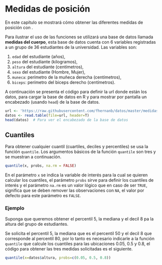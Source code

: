 # Medidas de posición \label{posi}

En este capítulo se mostrará cómo obtener las diferentes medidas de posición con \proglang{R}.

Para ilustrar el uso de las funciones se utilizará una base de datos llamada __medidas del cuerpo__, esta base de datos cuenta con 6 variables registradas a un grupo de 36 estudiantes de la universidad. Las variables son: 

1. `edad` del estudiante (años),
2. `peso` del estudiante (kilogramos),
3. `altura` del estudiante (centímetros),
4. `sexo` del estudiante (Hombre, Mujer),
5. `muneca`: perímetro de la muñeca derecha (centímetros),
6. `biceps`: perímetro del biceps derecho (centímetros).

A continuación se presenta el código para definir la url donde están los datos, para cargar la base de datos en R y para mostrar por pantalla un encabezado (usando `head`) de la base de datos.

```r
url <- 'https://raw.githubusercontent.com/fhernanb/datos/master/medidas_cuerpo'
datos <- read.table(file=url, header=T)
head(datos)  # Para ver el encabezado de la base de datos
```

## Cuantiles \index{cuantiles} \index{quantile} \index{cuartiles} \index{deciles}  \index{percentiles} 

Para obtener cualquier cuantil (cuartiles, deciles y percentiles) se usa la función `quantile`. Los argumentos básicos de la función `quantile` son tres y se muestran a continuación.

```r
quantile(x, probs, na.rm = FALSE)
```

En el parámetro `x` se indica la variable de interés para la cual se quieren calcular los cuantiles, el parámetro `probs` sirve para definir los cuantiles de interés y el parámetro `na.rm` es un valor lógico que en caso de ser `TRUE`, significa que se deben remover las observaciones con `NA`, el valor por defecto para este parámetro es `FALSE`.

### Ejemplo {-}
Suponga que queremos obtener el percentil 5, la mediana y el decil 8 pa la altura del grupo de estudiantes.

Se solicita el percentil 5, la mediana que es el percentil 50 y el decil 8 que corresponde al percentil 80, por lo tanto es necesario indicarle a la función `quantile` que calcule los cuantiles para las ubicaciones 0.05, 0.5 y 0.8, el código para obtener las tres medidas solicitadas es el siguiente.

```r
quantile(x=datos$altura, probs=c(0.05, 0.5, 0.8))
```





